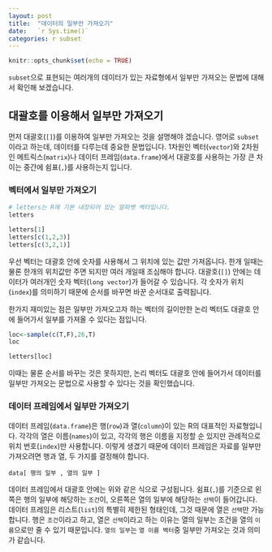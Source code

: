 ```yaml
---
layout: post
title:  "데이터의 일부만 가져오기"
date:   `r Sys.time()`
categories: r subset
---
```


```r
knitr::opts_chunk$set(echo = TRUE)
```

`subset`으로 표현되는 여러개의 데이터가 있는 자료형에서 일부만 가져오는 문법에 대해서 확인해 보겠습니다.

## 대괄호를 이용해서 일부만 가져오기

먼저 대괄호(`[]`)를 이용하여 일부만 가져오는 것을 설명해야 겠습니다. 영어로 `subset`이라고 하는데, 데이터를 다루는데 중요한 문법입니다. 1차원인 벡터(`vector`)와 2차원인 메트릭스(`matrix`)나 데이터 프레임(`data.frame`)에서 대괄호를 사용하는 가장 큰 차이는 중간에 쉼표(`,`)를 사용하는지 입니다. 

### 벡터에서 일부만 가져오기

```r
# letters는 R에 기본 내장되어 있는 알파벳 벡터입니다.
letters

letters[1]
letters[c(1,2,3)]
letters[c(3,2,1)]
```

우선 벡터는 대괄호 안에 숫자를 사용해서 그 위치에 있는 값만 가져옵니다. 한개 일때는 물론 한개의 위치값만 주면 되지만 여러 개일때 조심해야 합니다. 대괄호(`[]`) 안에는 데이터가 여러개인 숫자 벡터(`long vector`)가 들어갈 수 있습니다. 각 숫자가 위치(`index`)를 의미하기 때문에 순서를 바꾸면 바꾼 순서대로 출력됩니다.

한가지 재미있는 점은 일부만 가져오고자 하는 벡터의 길이만한 논리 벡터도 대괄호 안에 들어가서 일부를 가져올 수 있다는 점입니다.

```r
loc<-sample(c(T,F),26,T)
loc

letters[loc]
```

이때는 물론 순서를 바꾸는 것은 못하지만, 논리 벡터도 대괄호 안에 들어가서 데이터를 일부만 가져오는 문법으로 사용할 수 있다는 것을 확인했습니다.

### 데이터 프레임에서 일부만 가져오기

데이터 프레임(`data.frame`)은 행(`row`)과 열(`column`)이 있는 R의 대표적인 자료형입니다. 각각의 열은 이름(`names`)이 있고, 각각의 행은 이름을 지정할 순 있지만 관례적으로 위치 번호(`index`)만 사용합니다. 이렇게 생겼기 때문에 데이터 프레임은 자료를 일부만 가져오려면 행과 열, 두 가지를 결정해야 합니다. 

```
data[ 행의 일부 , 열의 일부 ]
```
데이터 프레임에서 대괄호 안에는 위와 같은 식으로 구성됩니다. 쉼표(`,`)를 기준으로 왼쪽은 행의 일부에 해당하는 `조건`이, 오른쪽은 열의 일부에 해당하는 `선택`이 들어갑니다. 데이터 프레임은 리스트(`list`)의 특별히 제한된 형태인데, 그것 때문에 열은 `선택`만 가능합니다. 행은 `조건`이라고 하고, 열은 `선택`이라고 하는 이유는 열의 일부는 조건을 열의 `이름`으로만 줄 수 있기 때문입니다. `열의 일부`는 `열 이름 벡터`중 일부만 가져오는 것과 의미가 같습니다.